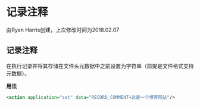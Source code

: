 # 记录注释

由Ryan Harris创建，上次修改时间为2018.02.07

## 记录注释

在执行记录并将其存储在文件头元数据中之前设置为字符串（前提是文件格式支持元数据）。

**用法**

```xml
<action application="set" data="RECORD_COMMENT=这是一个博客网站"/>
```